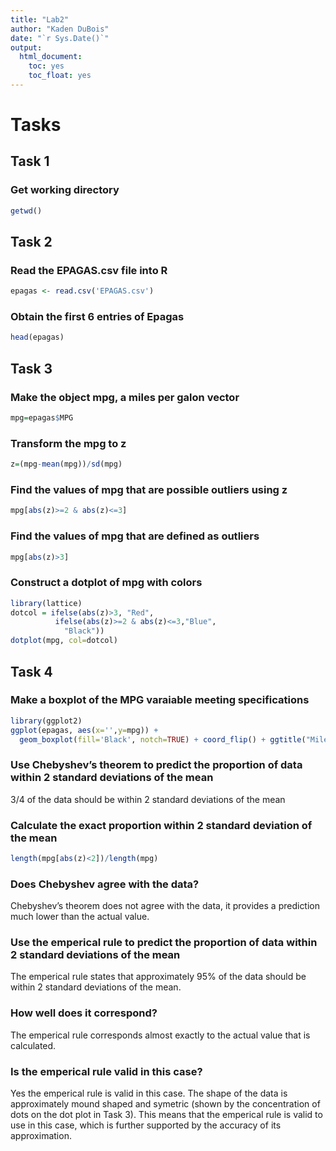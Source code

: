```yaml
---
title: "Lab2"
author: "Kaden DuBois"
date: "`r Sys.Date()`"
output:
  html_document:
    toc: yes
    toc_float: yes
---
```


# Tasks
## Task 1
### Get working directory
```r
getwd()
```

## Task 2
### Read the EPAGAS.csv file into R
```r
epagas <- read.csv('EPAGAS.csv')
```

### Obtain the first 6 entries of Epagas
```r
head(epagas)
```

## Task 3
### Make the object mpg, a miles per galon vector
```r
mpg=epagas$MPG
```

### Transform the mpg to z
```r
z=(mpg-mean(mpg))/sd(mpg)
```

### Find the values of mpg that are possible outliers using z
```r
mpg[abs(z)>=2 & abs(z)<=3]
```

### Find the values of mpg that are defined as outliers
```r
mpg[abs(z)>3]
```

### Construct a dotplot of mpg with colors
```r
library(lattice)
dotcol = ifelse(abs(z)>3, "Red",
          ifelse(abs(z)>=2 & abs(z)<=3,"Blue", 
            "Black"))
dotplot(mpg, col=dotcol)
```

## Task 4
### Make a boxplot of the MPG varaiable meeting specifications
```r
library(ggplot2)
ggplot(epagas, aes(x='',y=mpg)) + 
  geom_boxplot(fill='Black', notch=TRUE) + coord_flip() + ggtitle("Miles Per Gallon - Kaden DuBois")
```

### Use Chebyshev’s theorem to predict the proportion of data within 2 standard deviations of the mean

3/4 of the data should be within 2 standard deviations of the mean

### Calculate the exact proportion within 2 standard deviation of the mean
```r
length(mpg[abs(z)<2])/length(mpg)
```

### Does Chebyshev agree with the data?

Chebyshev's theorem does not agree with the data, it provides a prediction much lower than the actual value.

### Use the emperical rule to predict the proportion of data within 2 standard deviations of the mean

The emperical rule states that approximately 95% of the data should be within 2 standard deviations of the mean.

### How well does it correspond?

The emperical rule corresponds almost exactly to the actual value that is calculated.

### Is the emperical rule valid in this case?

Yes the emperical rule is valid in this case. The shape of the data is approximately mound shaped and symetric (shown by the concentration of dots on the dot plot in Task 3). This means that the emperical rule is valid to use in this case, which is further supported by the accuracy of its approximation.